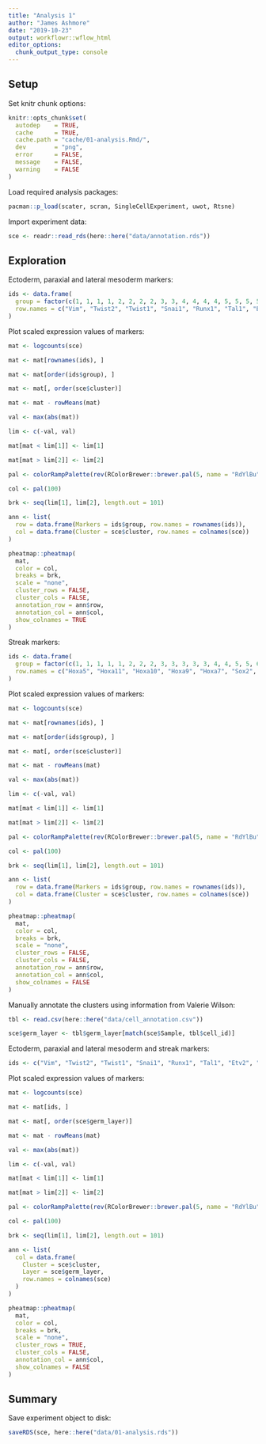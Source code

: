 ```yaml
---
title: "Analysis 1"
author: "James Ashmore"
date: "2019-10-23"
output: workflowr::wflow_html
editor_options:
  chunk_output_type: console
---
```


## Setup

Set knitr chunk options:

```r
knitr::opts_chunk$set(
  autodep    = TRUE,
  cache      = TRUE,
  cache.path = "cache/01-analysis.Rmd/",
  dev        = "png",
  error      = FALSE,
  message    = FALSE,
  warning    = FALSE
)
```

Load required analysis packages:

```r
pacman::p_load(scater, scran, SingleCellExperiment, uwot, Rtsne)
```

Import experiment data:

```r
sce <- readr::read_rds(here::here("data/annotation.rds"))
```

## Exploration

Ectoderm, paraxial and lateral mesoderm markers:

```r
ids <- data.frame(
  group = factor(c(1, 1, 1, 1, 2, 2, 2, 2, 3, 3, 4, 4, 4, 4, 5, 5, 5, 5, 5, 6, 6, 6, 6, 6)),
  row.names = c("Vim", "Twist2", "Twist1", "Snai1", "Runx1", "Tal1", "Etv2", "Kdr", "Hoxa11", "Hoxa10", "Aldh1a2", "Pitx1", "Foxf1", "Hand1", "Msgn1", "Pcdh19", "Tbx6", "Dll3", "Dll1", "Cldn7", "Tfap2c", "Nkx1-2", "Cdh1", "Epcam")
)
```

Plot scaled expression values of markers:

```r
mat <- logcounts(sce)

mat <- mat[rownames(ids), ]

mat <- mat[order(ids$group), ]

mat <- mat[, order(sce$cluster)]

mat <- mat - rowMeans(mat)

val <- max(abs(mat))

lim <- c(-val, val)

mat[mat < lim[1]] <- lim[1]

mat[mat > lim[2]] <- lim[2]

pal <- colorRampPalette(rev(RColorBrewer::brewer.pal(5, name = "RdYlBu")))

col <- pal(100)

brk <- seq(lim[1], lim[2], length.out = 101)

ann <- list(
  row = data.frame(Markers = ids$group, row.names = rownames(ids)),
  col = data.frame(Cluster = sce$cluster, row.names = colnames(sce))
)

pheatmap::pheatmap(
  mat, 
  color = col, 
  breaks = brk, 
  scale = "none", 
  cluster_rows = FALSE, 
  cluster_cols = FALSE, 
  annotation_row = ann$row, 
  annotation_col = ann$col,
  show_colnames = TRUE
)
```

Streak markers:

```r
ids <- data.frame(
  group = factor(c(1, 1, 1, 1, 1, 2, 2, 2, 3, 3, 3, 3, 3, 4, 4, 5, 5, 6, 6, 7, 7, 8, 8)),
  row.names = c("Hoxa5", "Hoxa11", "Hoxa10", "Hoxa9", "Hoxa7", "Sox2", "Eomes", "Nanog", "Sp6", "Wnt8a", "Wnt3a", "Fgf10", "Fgf8", "Snai1", "Vim", "Etv2", "Kdr", "Foxf1", "Hand1", "Tbx6", "Dll3", "Cdh1", "Epcam")
)
```

Plot scaled expression values of markers:

```r
mat <- logcounts(sce)

mat <- mat[rownames(ids), ]

mat <- mat[order(ids$group), ]

mat <- mat[, order(sce$cluster)]

mat <- mat - rowMeans(mat)

val <- max(abs(mat))

lim <- c(-val, val)

mat[mat < lim[1]] <- lim[1]

mat[mat > lim[2]] <- lim[2]

pal <- colorRampPalette(rev(RColorBrewer::brewer.pal(5, name = "RdYlBu")))

col <- pal(100)

brk <- seq(lim[1], lim[2], length.out = 101)

ann <- list(
  row = data.frame(Markers = ids$group, row.names = rownames(ids)),
  col = data.frame(Cluster = sce$cluster, row.names = colnames(sce))
)

pheatmap::pheatmap(
  mat, 
  color = col, 
  breaks = brk, 
  scale = "none", 
  cluster_rows = FALSE, 
  cluster_cols = FALSE, 
  annotation_row = ann$row, 
  annotation_col = ann$col,
  show_colnames = FALSE
)
```

Manually annotate the clusters using information from Valerie Wilson:

```r
tbl <- read.csv(here::here("data/cell_annotation.csv"))

sce$germ_layer <- tbl$germ_layer[match(sce$Sample, tbl$cell_id)]
```

Ectoderm, paraxial and lateral mesoderm and streak markers:

```r
ids <- c("Vim", "Twist2", "Twist1", "Snai1", "Runx1", "Tal1", "Etv2", "Kdr", "Hoxa11", "Hoxa10", "Aldh1a2", "Pitx1", "Foxf1", "Hand1", "Msgn1", "Pcdh19", "Tbx6", "Dll3", "Dll1", "Cldn7", "Tfap2c", "Nkx1-2", "Cdh1", "Epcam", "Hoxa5", "Hoxa9", "Hoxa7", "Sox2", "Eomes", "Nanog", "Sp6", "Wnt8a", "Wnt3a", "Fgf10", "Fgf8")
```

Plot scaled expression values of markers:

```r
mat <- logcounts(sce)

mat <- mat[ids, ]

mat <- mat[, order(sce$germ_layer)]

mat <- mat - rowMeans(mat)

val <- max(abs(mat))

lim <- c(-val, val)

mat[mat < lim[1]] <- lim[1]

mat[mat > lim[2]] <- lim[2]

pal <- colorRampPalette(rev(RColorBrewer::brewer.pal(5, name = "RdYlBu")))

col <- pal(100)

brk <- seq(lim[1], lim[2], length.out = 101)

ann <- list(
  col = data.frame(
    Cluster = sce$cluster,
    Layer = sce$germ_layer,
    row.names = colnames(sce)
  )
)

pheatmap::pheatmap(
  mat, 
  color = col, 
  breaks = brk, 
  scale = "none", 
  cluster_rows = TRUE, 
  cluster_cols = FALSE, 
  annotation_col = ann$col,
  show_colnames = FALSE
)
```

## Summary

Save experiment object to disk:

```r
saveRDS(sce, here::here("data/01-analysis.rds"))
```
